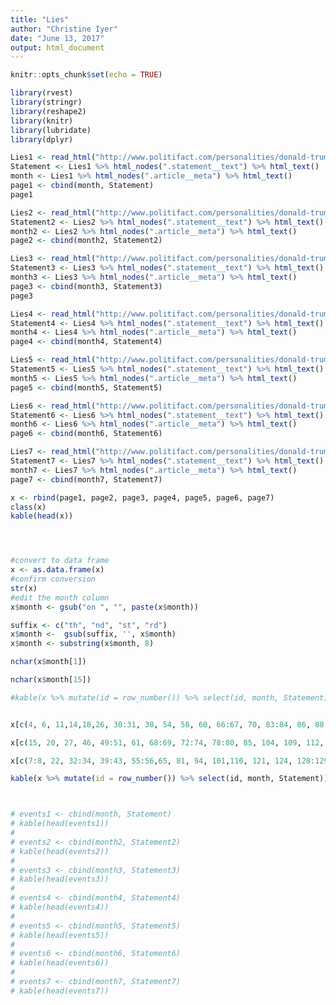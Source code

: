 ```yaml
---
title: "Lies"
author: "Christine Iyer"
date: "June 13, 2017"
output: html_document
---
```


```r
knitr::opts_chunk$set(echo = TRUE)
```

```r
library(rvest)
library(stringr)
library(reshape2)
library(knitr)
library(lubridate)
library(dplyr)
```

```r
Lies1 <- read_html("http://www.politifact.com/personalities/donald-trump/statements/byruling/false/")
Statement <- Lies1 %>% html_nodes(".statement__text") %>% html_text()
month <- Lies1 %>% html_nodes(".article__meta") %>% html_text()
page1 <- cbind(month, Statement)
page1

Lies2 <- read_html("http://www.politifact.com/personalities/donald-trump/statements/byruling/false/?page=2")
Statement2 <- Lies2 %>% html_nodes(".statement__text") %>% html_text()
month2 <- Lies2 %>% html_nodes(".article__meta") %>% html_text()
page2 <- cbind(month2, Statement2)

Lies3 <- read_html("http://www.politifact.com/personalities/donald-trump/statements/byruling/false/?page=3")
Statement3 <- Lies3 %>% html_nodes(".statement__text") %>% html_text()
month3 <- Lies3 %>% html_nodes(".article__meta") %>% html_text()
page3 <- cbind(month3, Statement3)
page3

Lies4 <- read_html("http://www.politifact.com/personalities/donald-trump/statements/byruling/false/?page=4")
Statement4 <- Lies4 %>% html_nodes(".statement__text") %>% html_text()
month4 <- Lies4 %>% html_nodes(".article__meta") %>% html_text()
page4 <- cbind(month4, Statement4)

Lies5 <- read_html("http://www.politifact.com/personalities/donald-trump/statements/byruling/false/?page=5")
Statement5 <- Lies5 %>% html_nodes(".statement__text") %>% html_text()
month5 <- Lies5 %>% html_nodes(".article__meta") %>% html_text()
page5 <- cbind(month5, Statement5)

Lies6 <- read_html("http://www.politifact.com/personalities/donald-trump/statements/byruling/false/?page=6")
Statement6 <- Lies6 %>% html_nodes(".statement__text") %>% html_text()
month6 <- Lies6 %>% html_nodes(".article__meta") %>% html_text()
page6 <- cbind(month6, Statement6)

Lies7 <- read_html("http://www.politifact.com/personalities/donald-trump/statements/byruling/false/?page=7")
Statement7 <- Lies7 %>% html_nodes(".statement__text") %>% html_text()
month7 <- Lies7 %>% html_nodes(".article__meta") %>% html_text()
page7 <- cbind(month7, Statement7)
```

```r
x <- rbind(page1, page2, page3, page4, page5, page6, page7)
class(x)
kable(head(x))




#convert to data frame
x <- as.data.frame(x)
#confirm conversion
str(x)
#edit the month column
x$month <- gsub("on ", "", paste(x$month))

suffix <- c("th", "nd", "st", "rd")
x$month <-  gsub(suffix, '', x$month)
x$month <- substring(x$month, 8)

nchar(x$month[1])

nchar(x$month[15])

#kable(x %>% mutate(id = row_number()) %>% select(id, month, Statement))


x[c(4, 6, 11,14,18,26, 30:31, 38, 54, 58, 60, 66:67, 70, 83:84, 86, 88,91:93,97:99, 102, 105:106, 113, 120, 127,133),1]<- substring(x[c(4, 6, 11,14,18,26, 30:31, 38, 54, 58, 60, 66:67, 70, 83:84, 86, 88,91:93,97:99, 102, 105:106, 113, 120,127, 133),1], 3)

x[c(15, 20, 27, 46, 49:51, 61, 68:69, 72:74, 78:80, 85, 104, 109, 112, 123 ),1]<- substring(x[c(15, 20, 27, 46, 49:51, 61, 68:69, 72:74, 78:80, 85, 104, 109, 112, 123 ),1], 4)

x[c(7:8, 22, 32:34, 39:43, 55:56,65, 81, 94, 101,110, 121, 124, 128:129,131 ),1]<- substring(x[c(7:8, 22, 32:34, 39:43, 55:56,65, 81, 94, 101, 110, 121, 124, 128:129, 131 ),1], 2)

kable(x %>% mutate(id = row_number()) %>% select(id, month, Statement))




```

```r
# events1 <- cbind(month, Statement)
# kable(head(events1))
# 
# events2 <- cbind(month2, Statement2)
# kable(head(events2))
# 
# events3 <- cbind(month3, Statement3)
# kable(head(events3))
# 
# events4 <- cbind(month4, Statement4)
# kable(head(events4))
# 
# events5 <- cbind(month5, Statement5)
# kable(head(events5))
# 
# events6 <- cbind(month6, Statement6)
# kable(head(events6))
# 
# events7 <- cbind(month7, Statement7)
# kable(head(events7))
```


```r

```

